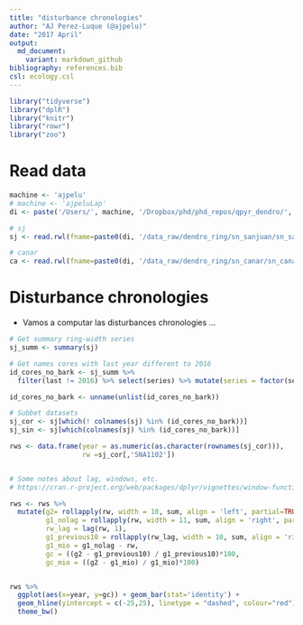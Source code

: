 ```yaml
---
title: "disturbance chronologies"
author: "AJ Perez-Luque (@ajpelu)"
date: "2017 April"
output:  
  md_document:
    variant: markdown_github
bibliography: references.bib 
csl: ecology.csl
---
```


```r
library("tidyverse")
library("dplR")
library("knitr")
library("rowr")
library("zoo")
```

# Read data 

```r
machine <- 'ajpelu'
# machine <- 'ajpeluLap'
di <- paste('/Users/', machine, '/Dropbox/phd/phd_repos/qpyr_dendro/', sep='')

# sj 
sj <- read.rwl(fname=paste0(di, '/data_raw/dendro_ring/sn_sanjuan/sn_sanjuan.rwl'), format="tucson")

# canar 
ca <- read.rwl(fname=paste0(di, '/data_raw/dendro_ring/sn_canar/sn_canar.rwl'), format="tucson")
```


# Disturbance chronologies 
* Vamos a computar las disturbances chronologies 
... 


```r
# Get summary ring-width series
sj_summ <- summary(sj)

# Get names cores with last year different to 2016 
id_cores_no_bark <- sj_summ %>% 
  filter(last != 2016) %>% select(series) %>% mutate(series = factor(series)) 

id_cores_no_bark <- unname(unlist(id_cores_no_bark))

# Subbet datasets 
sj_cor <- sj[which(! colnames(sj) %in% (id_cores_no_bark))]
sj_sin <- sj[which(colnames(sj) %in% (id_cores_no_bark))]
```


```r
rws <- data.frame(year = as.numeric(as.character(rownames(sj_cor))),
                  rw =sj_cor[,'SNA1102'])


# Some notes about lag, windows, etc. 
# https://cran.r-project.org/web/packages/dplyr/vignettes/window-functions.html

rws <- rws %>% 
  mutate(g2= rollapply(rw, width = 10, sum, align = 'left', partial=TRUE), 
         g1_nolag = rollapply(rw, width = 11, sum, align = 'right', partial=TRUE),
         rw_lag = lag(rw, 1),
         g1_previous10 = rollapply(rw_lag, width = 10, sum, align = 'right', partial=TRUE, na.rm=T),
         g1_mio = g1_nolag - rw,
         gc = ((g2 - g1_previous10) / g1_previous10)*100,
         gc_mio = ((g2 - g1_mio) / g1_mio)*100)


rws %>% 
  ggplot(aes(x=year, y=gc)) + geom_bar(stat='identity') +
  geom_hline(yintercept = c(-25,25), linetype = "dashed", colour="red") + 
  theme_bw()
```

